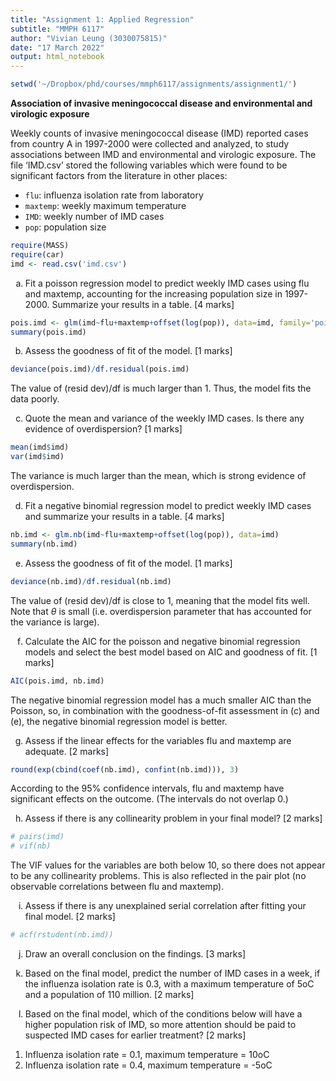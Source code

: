 ```yaml
---
title: "Assignment 1: Applied Regression"
subtitle: "MMPH 6117"
author: "Vivian Leung (3030075815)"
date: "17 March 2022"
output: html_notebook
---
```


```r
setwd('~/Dropbox/phd/courses/mmph6117/assignments/assignment1/')
```

__Association of invasive meningococcal disease and environmental and virologic exposure__ 

Weekly counts of invasive meningococcal disease (IMD) reported cases from country A in 1997-2000 were collected and analyzed, to study associations between IMD and environmental and virologic exposure. The file ‘IMD.csv’ stored the following variables which were found to be significant factors from the literature in other places:

- `flu`: influenza isolation rate from laboratory
- `maxtemp`: weekly maximum temperature
- `IMD`: weekly number of IMD cases
- `pop`: population size  

```r
require(MASS)
require(car)
imd <- read.csv('imd.csv')
```

(a) Fit a poisson regression model to predict weekly IMD cases using flu and maxtemp, accounting for the increasing population size in 1997-2000. Summarize your results in a table.  [4 marks] 

```r
pois.imd <- glm(imd~flu+maxtemp+offset(log(pop)), data=imd, family='poisson')
summary(pois.imd)
```


b) Assess the goodness of fit of the model. [1 marks]

```r
deviance(pois.imd)/df.residual(pois.imd)
```

The value of $\text{(resid dev)}/\text{df}$ is much larger than 1. Thus, the model fits the data poorly.  

c) Quote the mean and variance of the weekly IMD cases. Is there any evidence of overdispersion? [1 marks]

```r
mean(imd$imd)
var(imd$imd)
```

The variance is much larger than the mean, which is strong evidence of overdispersion.

d) Fit a negative binomial regression model to predict weekly IMD cases and summarize your results in a table. [4 marks]

```r
nb.imd <- glm.nb(imd~flu+maxtemp+offset(log(pop)), data=imd)
summary(nb.imd)
```

e) Assess the goodness of fit of the model. [1 marks]

```r
deviance(nb.imd)/df.residual(nb.imd)
```

The value of $\text{(resid dev)}/\text{df}$ is close to 1, meaning that the model fits well. Note that $\theta$ is small (i.e. overdispersion parameter that has accounted for the variance is large).

f) Calculate the AIC for the poisson and negative binomial regression models and select the best model based on AIC and goodness of fit. [1 marks]

```r
AIC(pois.imd, nb.imd)
```

The negative binomial regression model has a much smaller AIC than the Poisson, so, in combination with the goodness-of-fit assessment in (c) and (e), the negative binomial regression model is better.

g) Assess if the linear effects for the variables flu and maxtemp are adequate. [2 marks]

```r
round(exp(cbind(coef(nb.imd), confint(nb.imd))), 3)
```

According to the 95% confidence intervals, flu and maxtemp have significant effects on the outcome. (The intervals do not overlap 0.)

h) Assess if there is any collinearity problem in your final model? [2 marks]

<!-- TODO -->
```r
# pairs(imd)
# vif(nb)
```

The VIF values for the variables are both below 10, so there does not appear to be any collinearity problems. This is also reflected in the pair plot (no observable correlations between flu and maxtemp).

i) Assess if there is any unexplained serial correlation after fitting your final model. [2 marks]

<!-- TODO -->
```r
# acf(rstudent(nb.imd))
```


j) Draw an overall conclusion on the findings. [3 marks]

<!--TODO-->

k) Based on the final model, predict the number of IMD cases in a week, if the influenza isolation rate is 0.3, with a maximum temperature of 5oC and a population of 110 million. [2 marks]

<!--TODO-->

l) Based on the final model, which of the conditions below will have a higher population risk of IMD, so more attention should be paid to suspected IMD cases for earlier treatment? [2 marks]

  1. Influenza isolation rate = 0.1, maximum temperature = 10oC
  2. Influenza isolation rate = 0.4, maximum temperature = -5oC

<!--TODO-->



